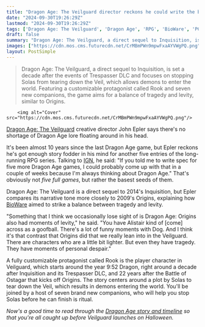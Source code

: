 ```yaml
---
title: "Dragon Age: The Veilguard director reckons he could write the base for 5 more games 'in a couple of weeks because I'm always thinking about Dragon Age'"
date: "2024-09-30T19:26:29Z"
lastmod: "2024-09-30T19:26:29Z"
tags: ['Dragon Age: The Veilguard', 'Dragon Age', 'RPG', 'BioWare', 'PC', 'Xbox', 'PlayStation', 'Fantasy']
draft: false
summary: "Dragon Age: The Veilguard, a direct sequel to Inquisition, is set a decade after the events of Trespasser DLC and focuses on stopping Solas from tearing down the Veil, which allows demons to enter the world. Featuring a customizable protagonist called Rook and seven new companions, the game aims for a balance of tragedy and levity, similar to Origins."
images: ["https://cdn.mos.cms.futurecdn.net/CrMBmPWn9mpwFxaAYVWgPQ.png"]
layout: PostSimple
---
```

> Dragon Age: The Veilguard, a direct sequel to Inquisition, is set a decade after the events of Trespasser DLC and focuses on stopping Solas from tearing down the Veil, which allows demons to enter the world. Featuring a customizable protagonist called Rook and seven new companions, the game aims for a balance of tragedy and levity, similar to Origins.


        <img alt="Cover" src="https://cdn.mos.cms.futurecdn.net/CrMBmPWn9mpwFxaAYVWgPQ.png"/>
        
[Dragon Age: The Veilguard](https://www.gamesradar.com/dragon-age-4-confirmed-release-date-solas-wishlist-news/) creative director John Epler says there's no shortage of Dragon Age lore floating around in his head.

It's been almost 10 years since the last Dragon Age game, but Epler reckons he's got enough story fodder in his mind for another five entries of the long-running RPG series. Talking to [IGN](https://www.ign.com/articles/how-bioware-finally-got-dragon-age-to-the-finish-line-after-a-tumultuous-decade), he said: "If you told me to write spec for five more Dragon Age games, I could probably come up with that in a couple of weeks because I'm always thinking about Dragon Age." That's obviously not *five full games*, but rather the basest seeds of them.  

Dragon Age: The Veilguard is a direct sequel to 2014's Inquisition, but Epler compares its narrative tone more closely to 2009's Origins, explaining how [BioWare](https://www.gamesradar.com/tag/bioware/) aimed to strike a balance between tragedy and levity.

"Something that I think we occasionally lose sight of is Dragon Age: Origins also had moments of levity," he said. "You have Alistair kind of [come] across as a goofball. There's a lot of funny moments with Dog. And I think it's that contrast that Origins did that we really lean into in the Veilguard. There are characters who are a little bit lighter. But even they have tragedy. They have moments of personal despair."

A fully customizable protagonist called Rook is the player character in Veilguard, which starts around the year 9:52 Dragon, right around a decade after Inquisition and its Trespasser DLC, and 22 years after the Battle of Ostagar that kicks off Origins. The story centers around a plot by Solas to tear down the Veil, which results in demons entering the world. You'll be joined by a host of seven brand new companions, who will help you stop Solas before he can finish is ritual.

*Now's a good time to read through the *[<em>Dragon Age story and timeline</em>](https://www.gamesradar.com/games/rpg/dragon-age-timeline-story-explained/)* so that you're all caught up before Veilguard launches on Halloween.*
        